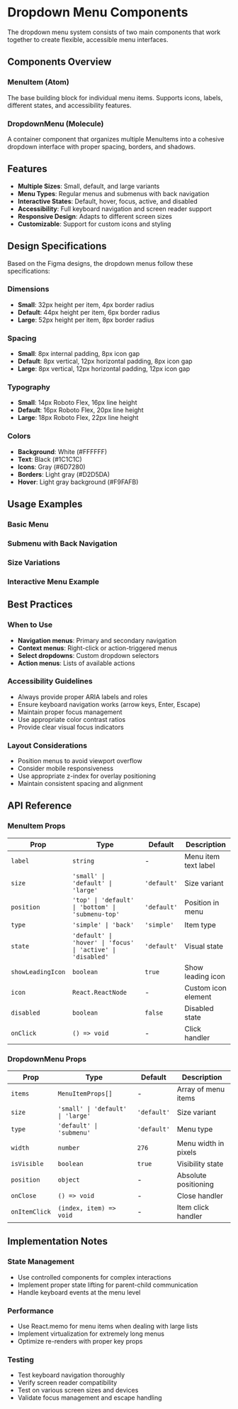 
<Meta title="Design System/Components/DropdownMenu Documentation" />

# Dropdown Menu Components

The dropdown menu system consists of two main components that work together to create flexible, accessible menu interfaces.

## Components Overview

### MenuItem (Atom)
The base building block for individual menu items. Supports icons, labels, different states, and accessibility features.

### DropdownMenu (Molecule)
A container component that organizes multiple MenuItems into a cohesive dropdown interface with proper spacing, borders, and shadows.

## Features

- **Multiple Sizes**: Small, default, and large variants
- **Menu Types**: Regular menus and submenus with back navigation
- **Interactive States**: Default, hover, focus, active, and disabled
- **Accessibility**: Full keyboard navigation and screen reader support
- **Responsive Design**: Adapts to different screen sizes
- **Customizable**: Support for custom icons and styling

## Design Specifications

Based on the Figma designs, the dropdown menus follow these specifications:

### Dimensions
- **Small**: 32px height per item, 4px border radius
- **Default**: 44px height per item, 6px border radius  
- **Large**: 52px height per item, 8px border radius

### Spacing
- **Small**: 8px internal padding, 8px icon gap
- **Default**: 8px vertical, 12px horizontal padding, 8px icon gap
- **Large**: 8px vertical, 12px horizontal padding, 12px icon gap

### Typography
- **Small**: 14px Roboto Flex, 16px line height
- **Default**: 16px Roboto Flex, 20px line height
- **Large**: 18px Roboto Flex, 22px line height

### Colors
- **Background**: White (#FFFFFF)
- **Text**: Black (#1C1C1C)
- **Icons**: Gray (#6D7280)
- **Borders**: Light gray (#D2D5DA)
- **Hover**: Light gray background (#F9FAFB)

## Usage Examples

### Basic Menu

<Canvas of={DropdownMenuStories.Default} />

### Submenu with Back Navigation

<Canvas of={DropdownMenuStories.Submenu} />

### Size Variations

<Canvas of={DropdownMenuStories.AllSizes} />

### Interactive Menu Example

<Canvas of={DropdownMenuStories.InteractiveMenu} />

## Best Practices

### When to Use
- **Navigation menus**: Primary and secondary navigation
- **Context menus**: Right-click or action-triggered menus
- **Select dropdowns**: Custom dropdown selectors
- **Action menus**: Lists of available actions

### Accessibility Guidelines
- Always provide proper ARIA labels and roles
- Ensure keyboard navigation works (arrow keys, Enter, Escape)
- Maintain proper focus management
- Use appropriate color contrast ratios
- Provide clear visual focus indicators

### Layout Considerations
- Position menus to avoid viewport overflow
- Consider mobile responsiveness
- Use appropriate z-index for overlay positioning
- Maintain consistent spacing and alignment

## API Reference

### MenuItem Props

| Prop | Type | Default | Description |
|------|------|---------|-------------|
| `label` | `string` | - | Menu item text label |
| `size` | `'small' \| 'default' \| 'large'` | `'default'` | Size variant |
| `position` | `'top' \| 'default' \| 'bottom' \| 'submenu-top'` | `'default'` | Position in menu |
| `type` | `'simple' \| 'back'` | `'simple'` | Item type |
| `state` | `'default' \| 'hover' \| 'focus' \| 'active' \| 'disabled'` | `'default'` | Visual state |
| `showLeadingIcon` | `boolean` | `true` | Show leading icon |
| `icon` | `React.ReactNode` | - | Custom icon element |
| `disabled` | `boolean` | `false` | Disabled state |
| `onClick` | `() => void` | - | Click handler |

### DropdownMenu Props

| Prop | Type | Default | Description |
|------|------|---------|-------------|
| `items` | `MenuItemProps[]` | - | Array of menu items |
| `size` | `'small' \| 'default' \| 'large'` | `'default'` | Size variant |
| `type` | `'default' \| 'submenu'` | `'default'` | Menu type |
| `width` | `number` | `276` | Menu width in pixels |
| `isVisible` | `boolean` | `true` | Visibility state |
| `position` | `object` | - | Absolute positioning |
| `onClose` | `() => void` | - | Close handler |
| `onItemClick` | `(index, item) => void` | - | Item click handler |

## Implementation Notes

### State Management
- Use controlled components for complex interactions
- Implement proper state lifting for parent-child communication
- Handle keyboard events at the menu level

### Performance
- Use React.memo for menu items when dealing with large lists
- Implement virtualization for extremely long menus
- Optimize re-renders with proper key props

### Testing
- Test keyboard navigation thoroughly
- Verify screen reader compatibility
- Test on various screen sizes and devices
- Validate focus management and escape handling
